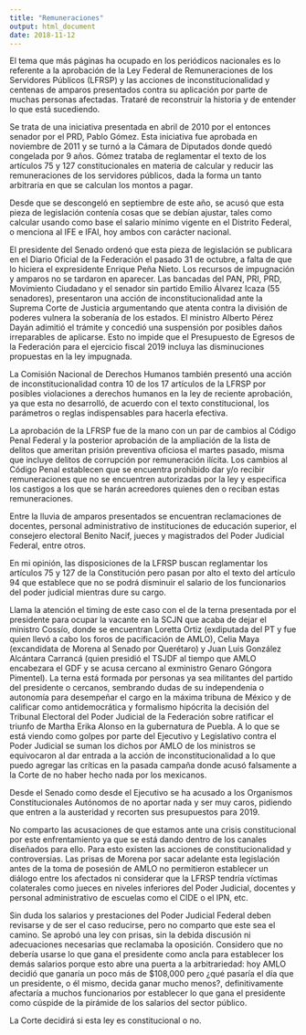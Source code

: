 ```yaml
---
title: "Remuneraciones"
output: html_document
date: 2018-11-12
---
```


El tema que más páginas ha ocupado en los periódicos nacionales es lo referente a la aprobación de la Ley Federal de Remuneraciones de los Servidores Públicos (LFRSP) y las acciones de inconstitucionalidad y centenas de amparos presentados contra su aplicación por parte de muchas personas afectadas. Trataré de reconstruir la historia y de entender lo que está sucediendo. 

Se trata de una iniciativa presentada en abril de 2010 por el entonces senador por el PRD, Pablo Gómez. Esta iniciativa fue aprobada en noviembre de 2011 y se turnó a la Cámara de Diputados donde quedó congelada por 9 años. Gómez trataba de reglamentar el texto de los artículos 75 y 127 constitucionales en materia de calcular y reducir las remuneraciones de los servidores públicos, dada la forma un tanto arbitraria en que se calculan los montos a pagar. 

Desde que se descongeló en septiembre de este año, se acusó que esta pieza de legislación contenía cosas que se debían ajustar, tales como calcular usando como base el salario mínimo vigente en el Distrito Federal, o menciona al IFE e IFAI, hoy ambos con carácter nacional.

El presidente del Senado ordenó que esta pieza de legislación se publicara en el Diario Oficial de la Federación el pasado 31 de octubre, a falta de que lo hiciera el expresidente Enrique Peña Nieto. Los recursos de impugnación y amparos no se tardaron en aparecer. Las bancadas del PAN, PRI, PRD, Movimiento Ciudadano y el senador sin partido Emilio Álvarez Icaza (55 senadores), presentaron una acción de inconstitucionalidad ante la Suprema Corte de Justicia argumentando que atenta contra la división de poderes vulnera la soberanía de los estados. El ministro Alberto Pérez Dayán adimitió el trámite y concedió una suspensión por posibles daños irreparables de aplicarse. Esto no impide que el Presupuesto de Egresos de la Federación para el ejercicio fiscal 2019 incluya las disminuciones propuestas en la ley impugnada.

La Comisión Nacional de Derechos Humanos también presentó una acción de inconstitucionalidad contra 10 de los 17 artículos de la LFRSP por posibles violaciones a derechos humanos en la ley de reciente aprobación, ya que esta no desarrolló, de acuerdo con el texto constitucional, los parámetros o reglas indispensables para hacerla efectiva.

La aprobación de la LFRSP fue de la mano con un par de cambios al Código Penal Federal y la posterior aprobación de la ampliación de la lista de delitos que ameritan prisión preventiva oficiosa el martes pasado, misma que incluye delitos de corrupción por remuneración ilícita. Los cambios al Código Penal establecen que se encuentra prohibido dar y/o recibir remuneraciones que no se encuentren autorizadas por la ley y especifica los castigos a los que se harán acreedores quienes den o reciban estas remuneraciones.

Entre la lluvia de amparos presentados se encuentran reclamaciones de docentes, personal administrativo de instituciones de educación superior, el consejero electoral Benito Nacif, jueces y magistrados del Poder Judicial Federal, entre otros. 

En mi opinión, las disposiciones de la LFRSP buscan reglamentar los artículos 75 y 127 de la Constitución pero pasan por alto el texto del artículo 94 que establece que no se podrá disminuir el salario de los funcionarios del poder judicial mientras dure su cargo. 

Llama la atención el timing de este caso con el de la terna presentada por el presidente para ocupar la vacante en la SCJN que acaba de dejar el ministro Cossío, donde se encuentran Loretta Ortiz (exdiputada del PT y fue quien llevó a cabo los foros de pacificación de AMLO), Celia Maya (excandidata de Morena al Senado por Querétaro) y Juan Luis González Alcántara Carrancá (quien presidió el TSJDF al tiempo que AMLO encabezara el GDF y se acusa cercano al exministro Genaro Góngora Pimentel). La terna está formada por personas ya sea militantes del partido del presidente o cercanos, sembrando dudas de su independenia o autonomía para desempeñar el cargo en la máxima tribuna de México y de calificar como antidemocrática y formalismo hipócrita la decisión del Tribunal Electoral del Poder Judicial de la Federación sobre ratificar el triunfo de Martha Erika Alonso en la gubernatura de Puebla. A lo que se está viendo como golpes por parte del Ejecutivo y Legislativo contra el Poder Judicial se suman los dichos por AMLO de los ministros se equivocaron al dar entrada a la acción de inconstitucionalidad a lo que puedo agregar las críticas en la pasada campaña donde acusó falsamente a la Corte de no haber hecho nada por los mexicanos. 

Desde el Senado como desde el Ejecutivo se ha acusado a los Organismos Constitucionales Autónomos de no aportar nada y ser muy caros, pidiendo que entren a la austeridad y recorten sus presupuestos para 2019. 

No comparto las acusaciones de que estamos ante una crisis constitucional por este enfrentamiento ya que se está dando dentro de los canales diseñados para ello. Para esto existen las acciones de constitucionalidad y controversias. Las prisas de Morena por sacar adelante esta legislación antes de la toma de posesión de AMLO no permitieron establecer un diálogo entre los afectados ni considerar que la LFRSP tendría víctimas colaterales como jueces en niveles inferiores del Poder Judicial, docentes y personal administrativo de escuelas como el CIDE o el IPN, etc. 

Sin duda los salarios y prestaciones del Poder Judicial Federal deben revisarse y de ser el caso reducirse, pero no comparto que este sea el camino. Se aprobó una ley con prisas, sin la debida discusión ni adecuaciones necesarias que reclamaba la oposición. Considero que no debería usarse lo que gana el presidente como ancla para establecer los demás salarios porque esto abre una puerta a la arbitrariedad: hoy AMLO decidió que ganaría un poco más de $108,000 pero ¿qué pasaría el día que un presidente, o él mismo, decida ganar mucho menos?, definitivamente afectaría a muchos funcionarios por establecer lo que gana el presidente como cúspide de la pirámide de los salarios del sector público.




La Corte decidirá si esta ley es constitucional o no. 


